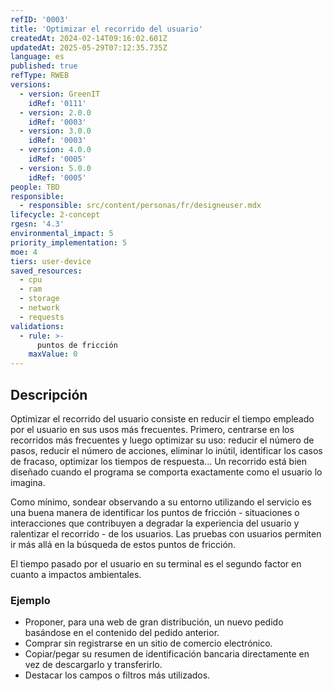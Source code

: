 ```yaml
---
refID: '0003'
title: 'Optimizar el recorrido del usuario'
createdAt: 2024-02-14T09:16:02.601Z
updatedAt: 2025-05-29T07:12:35.735Z
language: es
published: true
refType: RWEB
versions:
  - version: GreenIT
    idRef: '0111'
  - version: 2.0.0
    idRef: '0003'
  - version: 3.0.0
    idRef: '0003'
  - version: 4.0.0
    idRef: '0005'
  - version: 5.0.0
    idRef: '0005'
people: TBD
responsible:
  - responsible: src/content/personas/fr/designeuser.mdx
lifecycle: 2-concept
rgesn: '4.3'
environmental_impact: 5
priority_implementation: 5
moe: 4
tiers: user-device
saved_resources:
  - cpu
  - ram
  - storage
  - network
  - requests
validations:
  - rule: >-
      puntos de fricción
    maxValue: 0
---
```


## Descripción

Optimizar el recorrido del usuario consiste en reducir el tiempo empleado por el usuario en sus usos más frecuentes. Primero, centrarse en los recorridos más frecuentes y luego optimizar su uso: reducir el número de pasos, reducir el número de acciones, eliminar lo inútil, identificar los casos de fracaso, optimizar los tiempos de respuesta... Un recorrido está bien diseñado cuando el programa se comporta exactamente como el usuario lo imagina.

Como mínimo, sondear observando a su entorno utilizando el servicio es una buena manera de identificar los puntos de fricción - situaciones o interacciones que contribuyen a degradar la experiencia del usuario y ralentizar el recorrido - de los usuarios. Las pruebas con usuarios permiten ir más allá en la búsqueda de estos puntos de fricción.

El tiempo pasado por el usuario en su terminal es el segundo factor en cuanto a impactos ambientales.

### Ejemplo

* Proponer, para una web de gran distribución, un nuevo pedido basándose en el contenido del pedido anterior.
* Comprar sin registrarse en un sitio de comercio electrónico.
* Copiar/pegar su resumen de identificación bancaria directamente en vez  de descargarlo y transferirlo.
* Destacar los campos o filtros más utilizados.


